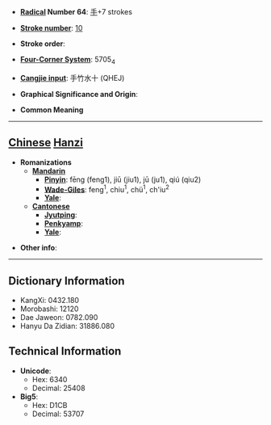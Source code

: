 * '''[[Wiktionary:Chinese radical index| Radical]] Number 64''': [[Wiktionary:Chinese radical index 手|手]]+7 strokes

* '''[[Wiktionary:Chinese total strokes index|Stroke number]]''': [[Wiktionary:Chinese total strokes index 10|10]]

* '''Stroke order''': 

* '''[[Wiktionary:Chinese four corner index|Four-Corner System]]''': 5705<sub>4</sub>

* '''[[Wiktionary:Chinese Cangjie index|Cangjie input]]''': 手竹水十 (QHEJ)

* '''Graphical Significance and Origin''': 

* '''Common Meaning'''

----

== [[Chinese]] [[Hanzi]] ==

* '''Romanizations'''
** '''[[Mandarin]]'''
*** '''[[Pinyin]]''': fēng (feng1), jiū (jiu1), jū (ju1), qiú (qiu2)
*** '''[[Wade-Giles]]''': feng<sup>1</sup>, chiu<sup>1</sup>, chü<sup>1</sup>, ch'iu<sup>2</sup>
*** '''[[Yale]]''': 
** '''[[Cantonese]]'''
*** '''[[Jyutping]]''':
*** '''[[Penkyamp]]''': 
*** '''[[Yale]]''': 

* '''Other info''': 

----

== Dictionary Information ==

* KangXi: 0432.180
* Morobashi: 12120
* Dae Jaweon: 0782.090
* Hanyu Da Zidian: 31886.080

== Technical Information ==

* '''Unicode''':
** Hex: 6340
** Decimal: 25408
* '''Big5''':
** Hex: D1CB
** Decimal: 53707